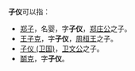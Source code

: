 '''子仪'''可以指：
* [[郑子|郑子]]，名婴，字'''子仪'''，[[郑庄公|郑庄公]]之子。
* [[王子克|王子克]]，字'''子仪'''，[[周桓王|周桓王]]之子。
* [[子仪_(卫国)|子仪 (卫国)]]，[[卫文公|卫文公]]之子。
* [[鬬克|鬬克]]，字'''子仪'''。

{{disambig|Cat=二字人名消歧义}}